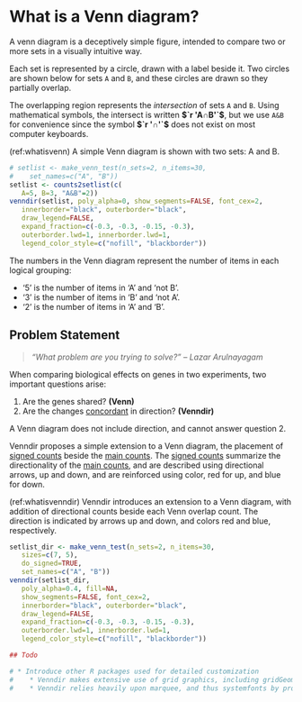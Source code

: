 # What is a Venn diagram?

A venn diagram is a deceptively simple figure,
intended to compare two or more sets in a visually intuitive way.

Each set is represented by a circle, drawn with a label beside it.
Two circles are shown below for sets `A` and `B`, and these circles
are drawn so they partially overlap.

The overlapping region represents the *intersection* of
sets `A` and `B`. Using mathematical symbols, the intersect is written
**$`r 'A∩B'`$**,
but we use `A&B` for convenience since the symbol **$`r '∩'`$**
does not exist on most computer keyboards.

(ref:whatisvenn) A simple Venn diagram is shown with two sets: A and B.

```r
# setlist <- make_venn_test(n_sets=2, n_items=30,
#    set_names=c("A", "B"))
setlist <- counts2setlist(c(
   A=5, B=3, "A&B"=2))
venndir(setlist, poly_alpha=0, show_segments=FALSE, font_cex=2,
   innerborder="black", outerborder="black",
   draw_legend=FALSE,
   expand_fraction=c(-0.3, -0.3, -0.15, -0.3),
   outerborder.lwd=1, innerborder.lwd=1,
   legend_color_style=c("nofill", "blackborder"))
```

The numbers in the Venn diagram represent the number of items
in each logical grouping:

* '5' is the number of items in 'A' and 'not B'.
* '3' is the number of items in 'B' and 'not A'.
* '2' is the number of items in 'A' and 'B'.


## Problem Statement

> *"What problem are you trying to solve?" -- Lazar Arulnayagam*

When comparing biological effects on genes in two experiments,
two important questions arise:

1. Are the genes shared? **(Venn)**
2. Are the changes [concordant](#concordant) in direction? **(Venndir)**

A Venn diagram does not include direction, and cannot answer question 2.

Venndir proposes a simple extension to a Venn diagram, the placement
of [signed counts](#signed-counts) beside the [main counts](#main-counts).
The [signed counts](#signed-counts) summarize
the directionality of the [main counts](#main-counts), and are described using
directional arrows, up and down, and are reinforced using color,
red for up, and blue for down.

(ref:whatisvenndir) Venndir introduces an extension to a Venn diagram, with addition of directional counts beside each Venn overlap count. The direction is indicated by arrows up and down, and colors red and blue, respectively.

```r
setlist_dir <- make_venn_test(n_sets=2, n_items=30,
   sizes=c(7, 5),
   do_signed=TRUE,
   set_names=c("A", "B"))
venndir(setlist_dir,
   poly_alpha=0.4, fill=NA,
   show_segments=FALSE, font_cex=2,
   innerborder="black", outerborder="black",
   draw_legend=FALSE,
   expand_fraction=c(-0.3, -0.3, -0.15, -0.3),
   outerborder.lwd=1, innerborder.lwd=1,
   legend_color_style=c("nofill", "blackborder"))
```


```r
## Todo

# * Introduce other R packages used for detailed customization
#    * Venndir makes extensive use of grid graphics, including gridGeometry
#    * Venndir relies heavily upon marquee, and thus systemfonts by proxy, for font handling

```
